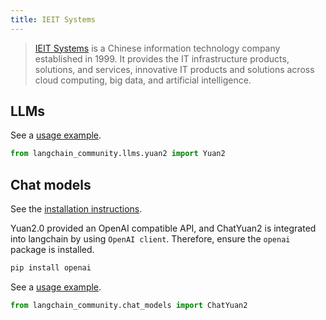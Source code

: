 ```yaml
---
title: IEIT Systems
---
```


>[IEIT Systems](https://en.ieisystem.com/) is a Chinese information technology company
> established in 1999. It provides the IT infrastructure products, solutions,
> and services, innovative IT products and solutions across cloud computing,
> big data, and artificial intelligence.


## LLMs

See a [usage example](/oss/javascript/integrations/llms/yuan2).

```python
from langchain_community.llms.yuan2 import Yuan2
```

## Chat models

See the [installation instructions](/oss/javascript/integrations/chat/yuan2/#setting-up-your-api-server).

Yuan2.0 provided an OpenAI compatible API, and ChatYuan2 is integrated into langchain by using `OpenAI client`.
Therefore, ensure the `openai` package is installed.

```bash
pip install openai
```
See a [usage example](/oss/javascript/integrations/chat/yuan2).

```python
from langchain_community.chat_models import ChatYuan2
```
